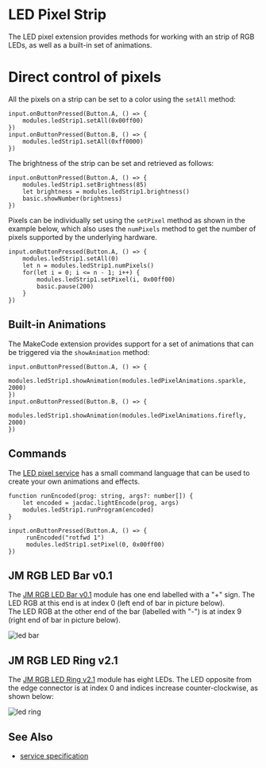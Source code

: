 # LED Pixel Strip

The LED pixel extension provides methods for working with
an strip of RGB LEDs, as well as a built-in set of animations.

# Direct control of pixels

All the pixels on a strip can be set to a color using the `setAll` method:

```blocks
input.onButtonPressed(Button.A, () => {
    modules.ledStrip1.setAll(0x00ff00)
})
input.onButtonPressed(Button.B, () => {
    modules.ledStrip1.setAll(0xff0000)
})
```

The brightness of the strip can be set and retrieved as follows:

```blocks
input.onButtonPressed(Button.A, () => {
    modules.ledStrip1.setBrightness(85)
    let brightness = modules.ledStrip1.brightness()
    basic.showNumber(brightness)
})
```

Pixels can be individually set using the `setPixel` method as shown in the
example below, which also uses the `numPixels` method to get the number
of pixels supported by the underlying hardware.

```blocks
input.onButtonPressed(Button.A, () => {
    modules.ledStrip1.setAll(0)
    let n = modules.ledStrip1.numPixels()
    for(let i = 0; i <= n - 1; i++) {
        modules.ledStrip1.setPixel(i, 0x00ff00)
        basic.pause(200)
    }
})
```

## Built-in Animations

The MakeCode extension provides support for a set of animations
that can be triggered via the `showAnimation` method:

```blocks
input.onButtonPressed(Button.A, () => {
    modules.ledStrip1.showAnimation(modules.ledPixelAnimations.sparkle, 2000)
})
input.onButtonPressed(Button.B, () => {
    modules.ledStrip1.showAnimation(modules.ledPixelAnimations.firefly, 2000)
})
```

## Commands

The [LED pixel service](/services/ledpixel) has
a small command language that can be used to create your own animations
and effects.

```
function runEncoded(prog: string, args?: number[]) {
    let encoded = jacdac.lightEncode(prog, args)
    modules.ledStrip1.runProgram(encoded)
}

input.onButtonPressed(Button.A, () => {
     runEncoded("rotfwd 1")
     modules.ledStrip1.setPixel(0, 0x00ff00)
})
```

## JM RGB LED Bar v0.1

The [JM RGB LED Bar v0.1](/devices/microsoft/research/jmrgbledbar58v01) module
has one end labelled with a "+" sign. The LED RGB at this end is at index
0 (left end of bar in picture below).  
The LED RGB at the other end of the bar (labelled with "-") is at index 9
(right end of bar in picture below).

![led bar](./ledbar.png)

## JM RGB LED Ring v2.1

The [JM RGB LED Ring v2.1](/devices/microsoft/research/jmrgbledring37v21) module
has eight LEDs. The LED opposite from the edge connector is at index 0 and
indices increase counter-clockwise, as shown below:

![led ring](./ledring.png)

## See Also

-   [service specification](/services/ledpixel/)
